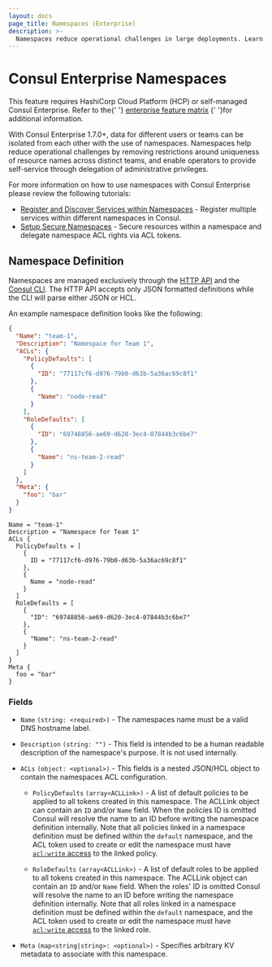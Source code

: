 ```yaml
---
layout: docs
page_title: Namespaces (Enterprise)
description: >-
  Namespaces reduce operational challenges in large deployments. Learn how to define a namespace so that multiple users or teams can access and use the same datacenter without impacting each other.
---
```


# Consul Enterprise Namespaces

<EnterpriseAlert>
  This feature requires
  HashiCorp Cloud Platform (HCP) or self-managed Consul Enterprise.
  Refer to the{' '}
  <a href="/consul/docs/enterprise#consul-enterprise-feature-availability">enterprise feature matrix</a>
  {' '}for additional information.
</EnterpriseAlert>

With Consul Enterprise 1.7.0+, data for different users or teams
can be isolated from each other with the use of namespaces. Namespaces help reduce operational challenges
by removing restrictions around uniqueness of resource names across distinct teams, and enable operators
to provide self-service through delegation of administrative privileges.

For more information on how to use namespaces with Consul Enterprise please review the following tutorials:

- [Register and Discover Services within Namespaces](https://learn.hashicorp.com/tutorials/consul/namespaces-share-datacenter-access?utm_source=docs) - Register multiple services within different namespaces in Consul.
- [Setup Secure Namespaces](https://learn.hashicorp.com/tutorials/consul/namespaces-secure-shared-access?utm_source=docs) - Secure resources within a namespace and delegate namespace ACL rights via ACL tokens.

## Namespace Definition

Namespaces are managed exclusively through the [HTTP API](/api-docs/namespaces) and the [Consul CLI](/commands/namespace).
The HTTP API accepts only JSON formatted definitions while the CLI will parse either JSON or HCL.

An example namespace definition looks like the following:

<CodeTabs>

```json
{
  "Name": "team-1",
  "Description": "Namespace for Team 1",
  "ACLs": {
    "PolicyDefaults": [
      {
        "ID": "77117cf6-d976-79b0-d63b-5a36ac69c8f1"
      },
      {
        "Name": "node-read"
      }
    ],
    "RoleDefaults": [
      {
        "ID": "69748856-ae69-d620-3ec4-07844b3c6be7"
      },
      {
        "Name": "ns-team-2-read"
      }
    ]
  },
  "Meta": {
    "foo": "bar"
  }
}
```

```hcl
Name = "team-1"
Description = "Namespace for Team 1"
ACLs {
  PolicyDefaults = [
    {
      ID = "77117cf6-d976-79b0-d63b-5a36ac69c8f1"
    },
    {
      Name = "node-read"
    }
  ]
  RoleDefaults = [
    {
      "ID": "69748856-ae69-d620-3ec4-07844b3c6be7"
    },
    {
      "Name": "ns-team-2-read"
    }
  ]
}
Meta {
  foo = "bar"
}
```

</CodeTabs>

### Fields

- `Name` `(string: <required>)` - The namespaces name must be a valid DNS hostname label.

- `Description` `(string: "")` - This field is intended to be a human readable description of the
  namespace's purpose. It is not used internally.

- `ACLs` `(object: <optional>)` - This fields is a nested JSON/HCL object to contain the namespaces
  ACL configuration.

  - `PolicyDefaults` `(array<ACLLink>)` - A list of default policies to be applied to all tokens
    created in this namespace. The ACLLink object can contain an `ID` and/or `Name` field. When the
    policies ID is omitted Consul will resolve the name to an ID before writing the namespace
    definition internally. Note that all policies linked in a namespace definition must be defined
    within the `default` namespace, and the ACL token used to create or edit the
    namespace must have [`acl:write` access](/docs/security/acl/acl-rules#acl-resource-rules) to the linked policy.

  - `RoleDefaults` `(array<ACLLink>)` - A list of default roles to be applied to all tokens
    created in this namespace. The ACLLink object can contain an `ID` and/or `Name` field. When the
    roles' ID is omitted Consul will resolve the name to an ID before writing the namespace
    definition internally. Note that all roles linked in a namespace definition must be defined
    within the `default` namespace, and the ACL token used to create or edit the
    namespace must have [`acl:write` access](/docs/security/acl/acl-rules#acl-resource-rules) to the linked role.

- `Meta` `(map<string|string>: <optional>)` - Specifies arbitrary KV metadata to associate with
  this namespace.
